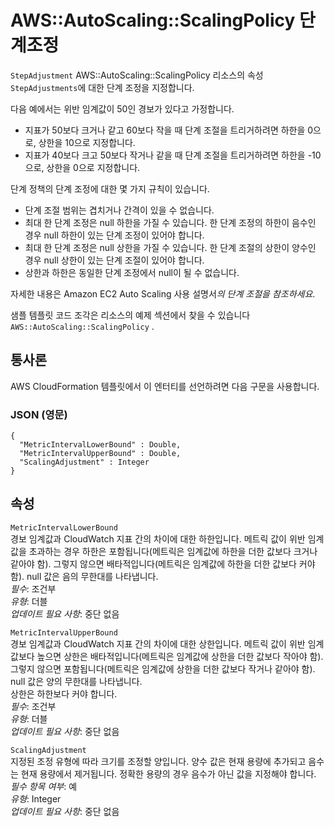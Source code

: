 # AWS::AutoScaling::ScalingPolicy 단계조정

`StepAdjustment` AWS::AutoScaling::ScalingPolicy 리소스의 속성`StepAdjustments`에 대한 단계 조정을 지정합니다.

다음 예에서는 위반 임계값이 50인 경보가 있다고 가정합니다.

- 지표가 50보다 크거나 같고 60보다 작을 때 단계 조절을 트리거하려면 하한을 0으로, 상한을 10으로 지정합니다.
- 지표가 40보다 크고 50보다 작거나 같을 때 단계 조절을 트리거하려면 하한을 -10으로, 상한을 0으로 지정합니다.

단계 정책의 단계 조정에 대한 몇 가지 규칙이 있습니다.

- 단계 조절 범위는 겹치거나 간격이 있을 수 없습니다.
- 최대 한 단계 조정은 null 하한을 가질 수 있습니다. 한 단계 조정의 하한이 음수인 경우 null 하한이 있는 단계 조정이 있어야 합니다.
- 최대 한 단계 조정은 null 상한을 가질 수 있습니다. 한 단계 조절의 상한이 양수인 경우 null 상한이 있는 단계 조절이 있어야 합니다.
- 상한과 하한은 동일한 단계 조정에서 null이 될 수 없습니다.

자세한 내용은 Amazon EC2 Auto Scaling 사용 설명서*의 단계 조절을 참조하세요*.

샘플 템플릿 코드 조각은 리소스의 예제 섹션에서 찾을 수 있습니다 `AWS::AutoScaling::ScalingPolicy` .

## 통사론

AWS CloudFormation 템플릿에서 이 엔터티를 선언하려면 다음 구문을 사용합니다.

### JSON (영문)

```
{
  "MetricIntervalLowerBound" : Double,
  "MetricIntervalUpperBound" : Double,
  "ScalingAdjustment" : Integer
}
```

## 속성

`MetricIntervalLowerBound`  
경보 임계값과 CloudWatch 지표 간의 차이에 대한 하한입니다. 메트릭 값이 위반 임계값을 초과하는 경우 하한은 포함됩니다(메트릭은 임계값에 하한을 더한 값보다 크거나 같아야 함). 그렇지 않으면 배타적입니다(메트릭은 임계값에 하한을 더한 값보다 커야 함). null 값은 음의 무한대를 나타냅니다.  
_필수_: 조건부  
_유형_: 더블  
_업데이트 필요 사항_: 중단 없음

`MetricIntervalUpperBound`  
경보 임계값과 CloudWatch 지표 간의 차이에 대한 상한입니다. 메트릭 값이 위반 임계값보다 높으면 상한은 배타적입니다(메트릭은 임계값에 상한을 더한 값보다 작아야 함). 그렇지 않으면 포함됩니다(메트릭은 임계값에 상한을 더한 값보다 작거나 같아야 함). null 값은 양의 무한대를 나타냅니다.  
상한은 하한보다 커야 합니다.  
_필수_: 조건부  
_유형_: 더블  
_업데이트 필요 사항_: 중단 없음

`ScalingAdjustment`  
지정된 조정 유형에 따라 크기를 조정할 양입니다. 양수 값은 현재 용량에 추가되고 음수는 현재 용량에서 제거됩니다. 정확한 용량의 경우 음수가 아닌 값을 지정해야 합니다.  
_필수 항목 여부_: 예  
_유형_: Integer  
_업데이트 필요 사항_: 중단 없음
